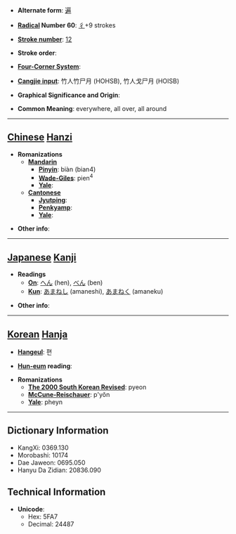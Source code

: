 * '''Alternate form''': [[遍]]

* '''[[Wiktionary:Chinese radical index| Radical]] Number 60''': [[Wiktionary:Chinese radical index 彳|彳]]+9 strokes

* '''[[Wiktionary:Chinese total strokes index|Stroke number]]''': [[Wiktionary:Chinese total strokes index 12|12]]

* '''Stroke order''': 

* '''[[Wiktionary:Chinese four corner index|Four-Corner System]]''': 

* '''[[Wiktionary:Chinese Cangjie index|Cangjie input]]''': 竹人竹尸月 (HOHSB), 竹人戈尸月 (HOISB)

* '''Graphical Significance and Origin''': 

* '''Common Meaning''': everywhere, all over, all around

----

== [[Chinese]] [[Hanzi]] ==

* '''Romanizations'''
** '''[[Mandarin]]'''
*** '''[[Pinyin]]''': biàn (bian4)
*** '''[[Wade-Giles]]''': pien<sup>4</sup>
*** '''[[Yale]]''': 
** '''[[Cantonese]]'''
*** '''[[Jyutping]]''':
*** '''[[Penkyamp]]''': 
*** '''[[Yale]]''': 

* '''Other info''': 

----

== [[Japanese]] [[Kanji]] ==

* '''Readings'''
** '''[[On]]''': [[へん]] (hen), [[べん]] (ben)
** '''[[Kun]]''': [[あまねし]] (amaneshi), [[あまねく]] (amaneku)

* '''Other info''':  

----

== [[Korean]] [[Hanja]] ==

* '''[[Hangeul]]''': 편

* '''[[Hun-eum]] reading''': 

* '''Romanizations'''
** '''[[The 2000 South Korean Revised Romanization|The 2000 South Korean Revised]]''': pyeon
** '''[[McCune-Reischauer]]''': p'yŏn
** '''[[Yale]]''': pheyn

----

== Dictionary Information ==

* KangXi: 0369.130
* Morobashi: 10174
* Dae Jaweon: 0695.050
* Hanyu Da Zidian: 20836.090

== Technical Information ==

* '''Unicode''':
** Hex: 5FA7
** Decimal: 24487